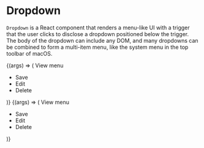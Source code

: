 
<Meta title="UIKit/Controls/Dropdown" component={Dropdown} />

# Dropdown

`Dropdown` is a React component that renders a menu-like UI with a trigger
that the user clicks to disclose a dropdown positioned below the trigger.
The body of the dropdown can include any DOM, and many dropdowns can be
combined to form a multi-item menu, like the system menu in the top toolbar
of macOS.

<style>{`
.innerZoomElementWrapper {
    margin-bottom: 100px;
}
.uktdropdown ul {
    text-align: left;
    list-style-type: none;
    padding-left: 0px;
}
.uktdropdown li {
    padding: 4px 8px;
}
`}</style>

<Canvas>
    <Story
        name="Context Menu"
        args={{
            className: 'my-context-menu',
        }}
    >
        {(args) => (
            <Dropdown {...args}>
                View menu
                <ul>
                    <li>Save</li>
                    <li>Edit</li>
                    <li>Delete</li>
                </ul>
            </Dropdown>
        )}
    </Story>
    <Story
        name="Show Open On Mount"
        args={{
            className: 'my-open-on-mount-context-menu',
            isOpenOnMount: true,
        }}
    >
        {(args) => (
            <Dropdown {...args}>
                View menu
                <ul>
                    <li>Save</li>
                    <li>Edit</li>
                    <li>Delete</li>
                </ul>
            </Dropdown>
        )}
    </Story>
</Canvas>

<Props story="Show Open On Mount" />
